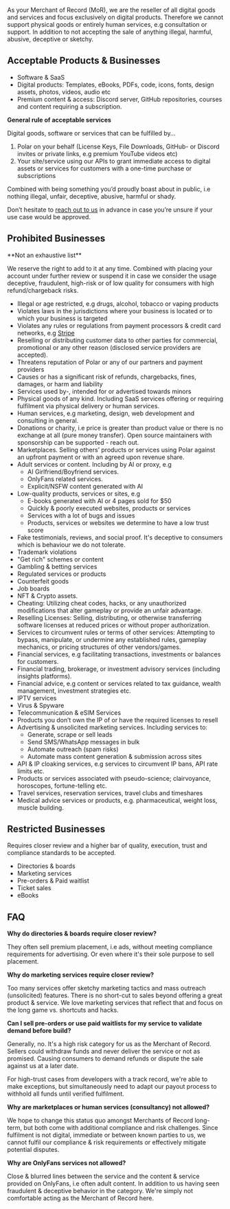As your Merchant of Record (MoR), we are the reseller of all digital goods and
services and focus exclusively on digital products. Therefore we cannot support
physical goods or entirely human services, e.g consultation or support. In
addition to not accepting the sale of anything illegal, harmful, abusive,
deceptive or sketchy.

## Acceptable Products & Businesses

* Software & SaaS
* Digital products: Templates, eBooks, PDFs, code, icons, fonts, design assets, photos, videos, audio etc
* Premium content & access: Discord server, GitHub repositories, courses and content requiring a subscription.

**General rule of acceptable services**

Digital goods, software or services that can be fulfilled by…

1. Polar on your behalf (License Keys, File Downloads, GitHub- or Discord invites or private links, e.g premium YouTube videos etc)
2. Your site/service using our APIs to grant immediate access to digital assets
or services for customers with a one-time purchase or subscriptions

Combined with being something you’d proudly boast about in public, i.e nothing illegal, unfair, deceptive, abusive, harmful or shady.

Don’t hesitate to [reach out to us](/support) in advance in case you’re unsure if your use case would be approved.


## Prohibited Businesses

<Note>
**Not an exhaustive list**

We reserve the right to add to it at any time. Combined with placing your
account under further review or suspend it in case we consider the usage
deceptive, fraudulent, high-risk or of low quality for consumers with high
refund/chargeback risks.
</Note>

* Illegal or age restricted, e.g drugs, alcohol, tobacco or vaping products
* Violates laws in the jurisdictions where your business is located or to which your business is targeted
* Violates any rules or regulations from payment processors & credit card networks, e.g [Stripe](https://stripe.com/en-se/legal/restricted-businesses)
* Reselling or distributing customer data to other parties for commercial, promotional or any other reason (disclosed service providers are accepted).
* Threatens reputation of Polar or any of our partners and payment providers
* Causes or has a significant risk of refunds, chargebacks, fines, damages, or harm and liability
* Services used by-, intended for or advertised towards minors
* Physical goods of any kind. Including SaaS services offering or requiring fulfilment via physical delivery or human services.
* Human services, e.g marketing, design, web development and consulting in general.
* Donations or charity, i.e price is greater than product value or there is no exchange at all (pure money transfer). Open source maintainers with sponsorship can be supported - reach out.
* Marketplaces. Selling others’ products or services using Polar against an upfront payment or with an agreed upon revenue share.
* Adult services or content. Including by AI or proxy, e.g
  * AI Girlfriend/Boyfriend services.
  * OnlyFans related services.
  * Explicit/NSFW content generated with AI
* Low-quality products, services or sites, e.g
  * E-books generated with AI or 4 pages sold for $50
  * Quickly & poorly executed websites, products or services
  * Services with a lot of bugs and issues
  * Products, services or websites we determine to have a low trust score
* Fake testimonials, reviews, and social proof. It's deceptive to consumers which is behaviour we do not tolerate.
* Trademark violations
* "Get rich" schemes or content
* Gambling & betting services
* Regulated services or products
* Counterfeit goods
* Job boards
* NFT & Crypto assets.
* Cheating: Utilizing cheat codes, hacks, or any unauthorized modifications that alter gameplay or provide an unfair advantage.
* Reselling Licenses: Selling, distributing, or otherwise transferring software licenses at reduced prices or without proper authorization.
* Services to circumvent rules or terms of other services: Attempting to bypass, manipulate, or undermine any established rules, gameplay mechanics, or pricing structures of other vendors/games.
* Financial services, e.g facilitating transactions, investments or balances for customers.
* Financial trading, brokerage, or investment advisory services (including insights platforms).
* Financial advice, e.g content or services related to tax guidance, wealth management, investment strategies etc.
* IPTV services
* Virus & Spyware
* Telecommunication & eSIM Services
* Products you don’t own the IP of or have the required licenses to resell
* Advertising & unsolicited marketing services. Including services to:
  * Generate, scrape or sell leads
  * Send SMS/WhatsApp messages in bulk
  * Automate outreach (spam risks)
  * Automate mass content generation & submission across sites
* API & IP cloaking services, e.g services to circumvent IP bans, API rate limits etc.
* Products or services associated with pseudo-science; clairvoyance, horoscopes, fortune-telling etc.
* Travel services, reservation services, travel clubs and timeshares
* Medical advice services or products, e.g. pharmaceutical, weight loss, muscle building.

## Restricted Businesses

Requires closer review and a higher bar of quality, execution, trust and compliance
standards to be accepted.

* Directories & boards
* Marketing services
* Pre-orders & Paid waitlist
* Ticket sales
* eBooks

## FAQ

**Why do directories & boards require closer review?**

They often sell premium placement, i.e ads, without meeting compliance
requirements for advertising. Or even where it's their sole purpose to sell
placement.

**Why do marketing services require closer review?**

Too many services offer sketchy marketing tactics and mass outreach
(unsolicited) features. There is no short-cut to sales beyond offering a great
product & service. We love marketing services that reflect that and focus on the
long game vs. shortcuts and hacks.

**Can I sell pre-orders or use paid waitlists for my service to validate demand
before build?**

Generally, no. It's a high risk category for us as the Merchant of Record.
Sellers could withdraw funds and never deliver the service or not as promised.
Causing consumers to demand refunds or dispute the sale against us at a later
date.

For high-trust cases from developers with a track record, we're able to make
exceptions, but simultaneously need to adapt our payout process to withhold all
funds until verified fulfilment.

**Why are marketplaces or human services (consultancy) not allowed?**

We hope to change this status quo amongst Merchants of Record long-term, but
both come with additional compliance and risk challenges. Since fulfilment is
not digital, immediate or between known parties to us, we cannot fulfil our
compliance & risk requirements or effectively mitigate potential disputes.


**Why are OnlyFans services not allowed?**

Close & blurred lines between the service and the content & service provided on
OnlyFans, i.e often adult content. In addition to us having seen
fraudulent & deceptive behavior in the category. We're simply not comfortable
acting as the Merchant of Record here.
